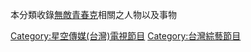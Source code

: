 本分類收錄[[無敵青春克|無敵青春克]]相關之人物以及事物

[[Category:星空傳媒(台灣)電視節目|Category:星空傳媒(台灣)電視節目]]
[[Category:台灣綜藝節目|Category:台灣綜藝節目]]